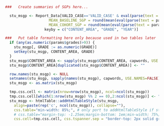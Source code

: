 
```r
###   Create summaries of SGPs here...

  stu_msgp <- Report_Data[VALID_CASE=='VALID_CASE' & eval(parse(text = params$grd.subset)), list(
                    MEAN_BASELINE_SGP = round(mean(eval(parse(text = params$baseline.sgp)), na.rm = TRUE), 1),
                    MEAN_COHORT_SGP = round(mean(eval(parse(text = params$cohort.sgp)), na.rm = TRUE), 1)),
                  keyby = c("CONTENT_AREA", "GRADE", "YEAR")]

###   Put table formatting here only because used in two tables later
  if (any(as.numeric(params$grades)>9)) {
    stu_msgp[, GRADE := as.numeric(GRADE)]
    setkey(stu_msgp, CONTENT_AREA, GRADE)
  }
  stu_msgp$CONTENT_AREA <- sapply(stu_msgp$CONTENT_AREA, capwords, USE.NAMES=FALSE)
  stu_msgp$CONTENT_AREA[duplicated(stu_msgp$CONTENT_AREA)] <- ""

  row.names(stu_msgp) <- NULL
  setnames(stu_msgp, sapply(names(stu_msgp), capwords, USE.NAMES=FALSE))
  stu_msgp <- as.matrix(stu_msgp)

  tmp.css.cell <- matrix(nrow=nrow(stu_msgp), ncol=ncol(stu_msgp))
  tmp.css.cell[which(1:nrow(stu_msgp) %% 2 == 0),2:ncol(stu_msgp)] <- "border-bottom: 1px solid grey;"
  stu_msgp <- htmlTable::addHtmlTableStyle(stu_msgp,
    align=paste(rep('c', ncol(stu_msgp)), collapse=""),
    css.table="min-width: 85%;", # only port to addHtmlTableStyle if strictly using pagedown format
    # css.table="margin-top: -1.25em;margin-bottom: 1em;min-width: 75%;",
    css.cell=tmp.css.cell, css.tspanner.sep = "border-top: 2px solid grey;")            
```
